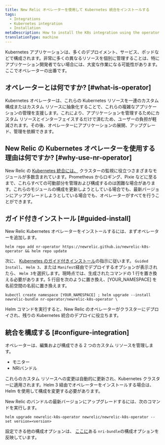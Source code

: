```yaml
---
title: New Relic オペレーターを使用して Kubernetes 統合をインストールする
tags:
  - Integrations
  - Kubernetes integration
  - Installation
metaDescription: How to install the K8s integration using the operator.
translationType: machine
---
```


Kubernetes アプリケーションは、多くのデプロイメント、サービス、ポッドなどで構成されます。非常に多くの異なるリソースを個別に管理することは、特にアプリケーション開発者でない場合には、大変な作業になる可能性があります。ここでオペレーターの出番です。

## オペレーターとは何ですか? [#what-is-operator]

Kubernetes オペレーターは、これらの Kubernetes リソースを一連のカスタム構成またはカスタム リソースに抽象化することで、これらの複雑なアプリケーションの管理を支援します。これにより、アプリケーションを管理するためにカスタム リソースとインターフェイスするだけで済むため、ユーザーの負担が軽減されます。その後、オペレーターにアプリケーションの展開、アップグレード、管理を依頼できます。

## New Relic の Kubernetes オペレーターを使用する理由は何ですか? [#why-use-nr-operator]

New Relic の [Kubernetes 統合には、](/docs/kubernetes-pixie/kubernetes-integration/get-started/introduction-kubernetes-integration/) クラスターの監視に役立つさまざまなモジュールが多数含まれています。Prometheus からロギング、Pixie などに至るまで、これらすべての可動部分を管理および構成するのは困難な場合があります。これらのモジュールの構成を更新しようとしている場合でも、最新バージョンにアップグレードしようとしている場合でも、オペレーターがすべてを行うことができます。

## ガイド付きインストール [#guided-install]

New Relic Kubernetes オペレーターをインストールするには、まずオペレーターを追加します。

```shell
helm repo add nr-operator https://newrelic.github.io/newrelic-k8s-operator && helm repo update
```

次に、 [Kubernetes のガイド付きインストール](https://onenr.io/0Y8wpoYJJQO)の指示に従います。 `Guided Install`、 `Helm 3`、または `Manifest`経由でデプロイするオプションが表示されたら、 `Helm 3`を選択します。現時点では、生成されたコマンドの 1 行を置き換える必要があります。5 行目を次のように置き換え、\[YOUR_NAMESPACE] を名前空間の名前に置き換えます。

```shell
kubectl create namespace [YOUR_NAMESPACE] ; helm upgrade --install newrelic-bundle nr-operator/newrelic-k8s-operator \
```

Helm コマンドを実行すると、New Relic のオペレーターがクラスターにデプロイされ、残りの Kubernetes 統合のデプロイに役立ちます。

## 統合を構成する [#configure-integration]

オペレーターは、編集および構成できる 2 つのカスタム リソースを管理します。

* モニター
* NRIバンドル

これらのカスタム リソースへの変更は自動的に更新され、Kubernetes クラスターに適用されます。Helm 3 経由でオペレーターをインストールする場合は、Helm を使用して構成を変更する必要があります。

New Relic のバンドルの最新バージョンにアップグレードするには、次のコマンドを実行します。

```shell
helm upgrade newrelic-k8s-operator newrelic/newrelic-k8s-operator --set version=<version>
```

設定できる他の構成オプションは、 [ここに](/docs/kubernetes-pixie/kubernetes-integration/installation/install-kubernetes-integration-using-helm/#configure)ある `nri-bundle`の構成オプションを反映しています。